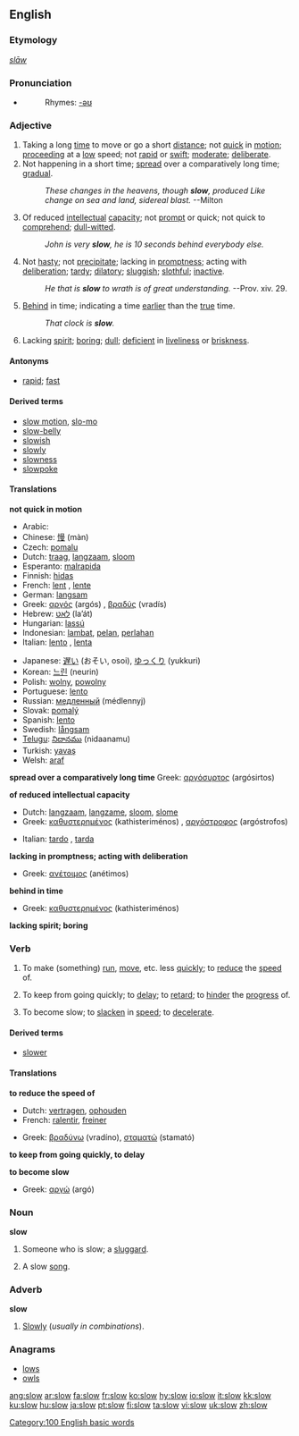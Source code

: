 ==English==

===Etymology===
{{OE.}} ''[[slaw|slāw]]''

===Pronunciation===
*{{audio|en-us-slow.ogg|Audio (US)}}
*:Rhymes: [[Rhymes:English:-əʊ|-əʊ]]

===Adjective===
{{en-adj-er}}

# Taking a long [[time]] to move or go a short [[distance]]; not [[quick]] in [[motion]]; [[proceed]]ing at a [[low]] speed; not [[rapid]] or [[swift]]; [[moderate]]; [[deliberate]].
# Not happening in a short time; [[spread]] over a comparatively long time; [[gradual]].
#: ''These changes in the heavens, though '''slow''', produced Like change on sea and land, sidereal blast.'' --Milton
# Of reduced [[intellectual]] [[capacity]]; not [[prompt]] or quick; not quick to [[comprehend]]; [[dull-witted]].
#: ''John is very '''slow''', he is 10 seconds behind everybody else.''
# Not [[hasty]]; not [[precipitate]]; lacking in [[promptness]]; acting with [[deliberation]]; [[tardy]]; [[dilatory]]; [[sluggish]]; [[slothful]]; [[inactive]].
#: ''He that is '''slow''' to wrath is of great understanding.'' --Prov. xiv. 29.
# [[behind|Behind]] in time; indicating a time [[early|earlier]] than the [[true]] time.
#: ''That clock is '''slow'''.''
# Lacking [[spirit]]; [[boring]]; [[dull]]; [[deficient]] in [[liveliness]] or [[briskness]].

====Antonyms====
*[[rapid]]; [[fast]]

====Derived terms====
*[[slow motion]], [[slo-mo]]
*[[slow-belly]]
*[[slowish]]
*[[slowly]]
*[[slowness]]
*[[slowpoke]]

====Translations====
'''not quick in motion'''
{{top}}
*Arabic: {{ARchar|[[بطيء]]}} {{IPAchar|(baʈí’)}}
*Chinese: [[慢]] (màn)
*Czech: [[pomalu]]
*Dutch: [[traag]], [[langzaam]], [[sloom]]
*Esperanto: [[malrapida]]
*Finnish: [[hidas]]
*French: [[lent]] {{m}}, [[lente]] {{f}}
*German: [[langsam]]
*Greek: [[αργός]] (argós) {{m}}, [[βραδύς]] (vradís) {{m}}
*Hebrew: [[לאט]] (la’át)
*Hungarian: [[lassú]]
*Indonesian: [[lambat]], [[pelan]], [[perlahan]]
*Italian: [[lento]] {{m}}, [[lenta]] {{f}}
{{mid}}
*Japanese: [[遅い]] (おそい, osoi), [[ゆっくり]] (yukkuri)
*Korean: [[느린]] (neurin)
*Polish: [[wolny]], [[powolny]]
*Portuguese: [[lento]]
*Russian: [[медленный]] (médlennyj)
*Slovak: [[pomalý]]
*Spanish: [[lento]]
*Swedish: [[långsam]]
*[[Telugu]]: [[నిదానము]] (nidaanamu)
*Turkish: [[yavaş]]
*Welsh: [[araf]]
{{bottom}}

'''spread over a comparatively long time'''
{{top}}
Greek: [[αργόσυρτος]] (argósirtos) {{m}}
{{mid}}
{{bottom}}

'''of reduced intellectual capacity'''
{{top}}
*Dutch: [[langzaam]], [[langzame]], [[sloom]], [[slome]]
*Greek: [[καθυστερημένος]] (kathisteriménos) {{m}}, [[αργόστροφος]] (argóstrofos) {{m}}
{{mid}}
*Italian: [[tardo]] {{m}}, [[tarda]] {{f}}
{{bottom}}

'''lacking in promptness; acting with deliberation'''
{{top}}
*Greek: [[ανέτοιμος]] (anétimos) {{m}}
{{mid}}
{{bottom}}

'''behind in time'''
{{top}}
*Greek: [[καθυστερημένος]] (kathisteriménos) {{m}}
{{mid}}
{{bottom}}

'''lacking spirit; boring'''
{{top}}
{{mid}}
{{bottom}}

===Verb===
{{en-verb}}

# {{transitive}} To make (something) [[run]], [[move]], etc. less [[quickly]]; to [[reduce]] the [[speed]] of.
# {{transitive}} To keep from going quickly; to [[delay]]; to [[retard]]; to [[hinder]] the [[progress]] of.
# {{intransitive}} To become slow; to [[slacken]] in [[speed]]; to [[decelerate]].

====Derived terms====
*[[slower]]

====Translations====
'''to reduce the speed of'''
{{top}}
*Dutch: [[vertragen]], [[ophouden]]
*French: [[ralentir]], [[freiner]]
{{mid}}
*Greek: [[βραδύνω]] (vradíno), [[σταματώ]] (stamató)
{{bottom}}

'''to keep from going quickly, to delay'''
{{top}}
{{mid}}
{{bottom}}

'''to become slow'''
{{top}}
*Greek: [[αργώ]] (argó)
{{mid}}
{{bottom}}

===Noun===
'''slow'''

# Someone who is slow; a [[sluggard]].
# {{music}} A slow [[song]].

===Adverb===
'''slow'''

# {{rare}} [[slowly|Slowly]] (''usually in combinations'').

===Anagrams===
*[[lows]]
*[[owls]]

[[Category:100 English basic words]]

[[ang:slow]]
[[ar:slow]]
[[fa:slow]]
[[fr:slow]]
[[ko:slow]]
[[hy:slow]]
[[io:slow]]
[[it:slow]]
[[kk:slow]]
[[ku:slow]]
[[hu:slow]]
[[ja:slow]]
[[pt:slow]]
[[fi:slow]]
[[ta:slow]]
[[vi:slow]]
[[uk:slow]]
[[zh:slow]]